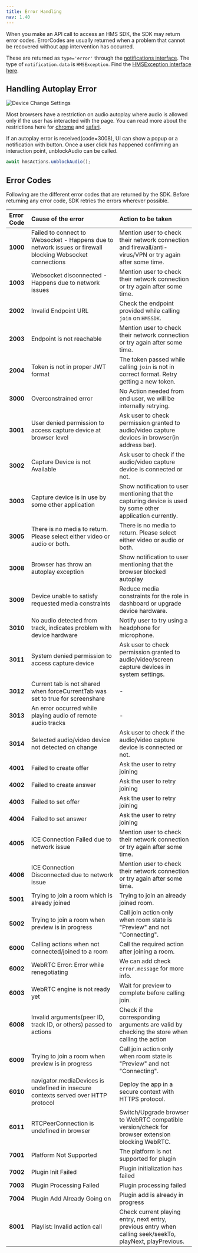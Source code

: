 ```yaml
---
title: Error Handling
nav: 1.40
---
```


When you make an API call to access an HMS SDK, the SDK may return error codes.
ErrorCodes are usually returned when a problem that cannot be recovered without app intervention has occurred.

These are returned as `type='error'` through the [notifications interface](/javascript/v2/features/notifications). The type of `notification.data` is `HMSException`. Find the [HMSException interface here](/api-reference/javascript/v2/interfaces/HMSException).

## Handling Autoplay Error

![Device Change Settings](/guides/autoplay-error.png)

Most browsers have a restriction on audio autoplay where audio is allowed only if the user has interacted with the page. You can read
more about the restrictions here for [chrome](https://developer.chrome.com/blog/autoplay/) and [safari](https://webkit.org/blog/7734/auto-play-policy-changes-for-macos/).

If an autoplay error is received(code=3008), UI can show a popup or a notification with button. Once a user click has happened confirming an interaction point,
unblockAudio can be called.

```js
await hmsActions.unblockAudio();
```

## Error Codes

Following are the different error codes that are returned by the SDK. Before returning any error code, SDK retries the errors wherever possible.

| **Error Code** | **Cause of the error**                                                                                    | **Action to be taken**                                                                                      |
| :------------- | :-------------------------------------------------------------------------------------------------------- | :---------------------------------------------------------------------------------------------------------- |
| **1000**       | Failed to connect to Websocket - Happens due to network issues or firewall blocking Websocket connections | Mention user to check their network connection and firewall/anti-virus/VPN or try again after some time.    |
| **1003**       | Websocket disconnected - Happens due to network issues                                                    | Mention user to check their network connection or try again after some time.                                |
| **2002**       | Invalid Endpoint URL                                                                                      | Check the endpoint provided while calling `join` on `HMSSDK`.                                               |
| **2003**       | Endpoint is not reachable                                                                                 | Mention user to check their network connection or try again after some time.                                |
| **2004**       | Token is not in proper JWT format                                                                         | The token passed while calling `join` is not in correct format. Retry getting a new token.                  |
| **3000**       | Overconstrained error                                                                                     | No Action needed from end user, we will be internally retrying.                                             |
| **3001**       | User denied permission to access capture device at browser level                                          | Ask user to check permission granted to audio/video capture devices in browser(in address bar).             |
| **3002**       | Capture Device is not Available                                                                           | Ask user to check if the audio/video capture device is connected or not.                                    |
| **3003**       | Capture device is in use by some other application                                                        | Show notification to user mentioning that the capturing device is used by some other application currently. |
| **3005**       | There is no media to return. Please select either video or audio or both.                                 | There is no media to return. Please select either video or audio or both.                                   |
| **3008**       | Browser has throw an autoplay exception                                                                   | Show notification to user mentioning that the browser blocked autoplay                                      |
| **3009**       | Device unable to satisfy requested media constraints                                                      | Reduce media constraints for the role in dashboard or upgrade device hardware.                              |
| **3010**       | No audio detected from track, indicates problem with device hardware                                      | Notify user to try using a headphone for microphone.                                                        |
| **3011**       | System denied permission to access capture device                                                         | Ask user to check permission granted to audio/video/screen capture devices in system settings.              |
| **3012**       | Current tab is not shared when forceCurrentTab was set to true for screenshare                            | -                                                                                                           |
| **3013**       | An error occurred while playing audio of remote audio tracks                                              | -                                                                                                           |
| **3014**       | Selected audio/video device not detected on change                                                        | Ask user to check if the audio/video capture device is connected or not.                                    |
| **4001**       | Failed to create offer                                                                                    | Ask the user to retry joining                                                                               |
| **4002**       | Failed to create answer                                                                                   | Ask the user to retry joining                                                                               |
| **4003**       | Failed to set offer                                                                                       | Ask the user to retry joining                                                                               |
| **4004**       | Failed to set answer                                                                                      | Ask the user to retry joining                                                                               |
| **4005**       | ICE Connection Failed due to network issue                                                                | Mention user to check their network connection or try again after some time.                                |
| **4006**       | ICE Connection Disconnected due to network issue                                                          | Mention user to check their network connection or try again after some time.                                |
| **5001**       | Trying to join a room which is already joined                                                             | Trying to join an already joined room.                                                                      |
| **5002**       | Trying to join a room when preview is in progress                                                         | Call join action only when room state is "Preview" and not "Connecting".                                    |
| **6000**       | Calling actions when not connected/joined to a room                                                       | Call the required action after joining a room.                                                              |
| **6002**       | WebRTC Error: Error while renegotiating                                                                   | We can add check `error.message` for more info.                                                             |
| **6003**       | WebRTC engine is not ready yet                                                                            | Wait for preview to complete before calling join.                                                           |
| **6008**       | Invalid arguments(peer ID, track ID, or others) passed to actions                                         | Check if the corresponding arguments are valid by checking the store when calling the action                |
| **6009**       | Trying to join a room when preview is in progress                                                         | Call join action only when room state is "Preview" and not "Connecting".                                    |
| **6010**       | navigator.mediaDevices is undefined in insecure contexts served over HTTP protocol                        | Deploy the app in a secure context with HTTPS protocol.                                                     |
| **6011**       | RTCPeerConnection is undefined in browser                                                                 | Switch/Upgrade browser to WebRTC compatible version/check for browser extension blocking WebRTC.            |
| **7001**       | Platform Not Supported                                                                                    | The platform is not supported for plugin                                                                    |
| **7002**       | Plugin Init Failed                                                                                        | Plugin initialization has failed                                                                            |
| **7003**       | Plugin Processing Failed                                                                                  | Plugin processing failed                                                                                    |
| **7004**       | Plugin Add Already Going on                                                                               | Plugin add is already in progress                                                                           |
| **8001**       | Playlist: Invalid action call                                                                             | Check current playing entry, next entry, previous entry when calling seek/seekTo, playNext, playPrevious.   |
